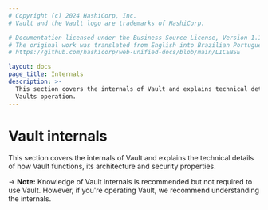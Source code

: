 ```yaml
---
# Copyright (c) 2024 HashiCorp, Inc.
# Vault and the Vault logo are trademarks of HashiCorp.

# Documentation licensed under the Business Source License, Version 1.1.
# The original work was translated from English into Brazilian Portuguese.
# https://github.com/hashicorp/web-unified-docs/blob/main/LICENSE

layout: docs
page_title: Internals
description: >-
  This section covers the internals of Vault and explains technical details of
  Vaults operation.
---
```


# Vault internals

This section covers the internals of Vault and explains the technical
details of how Vault functions, its architecture and security properties.

-> **Note:** Knowledge of Vault internals is recommended but not required to use Vault. However, if you're operating Vault, we recommend understanding the internals.
